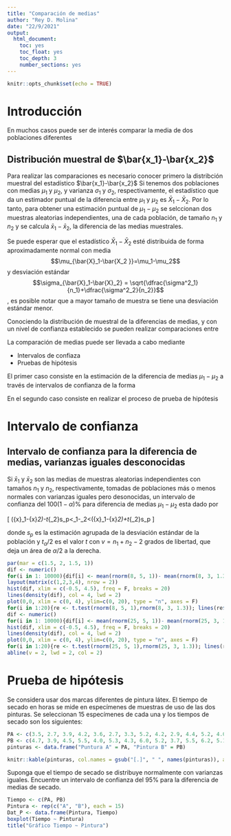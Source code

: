 ```yaml
---
title: "Comparación de medias"
author: "Rey D. Molina"
date: "22/9/2021"
output:
  html_document:
    toc: yes
    toc_float: yes
    toc_depth: 3
    number_sections: yes
---
```


```r
knitr::opts_chunk$set(echo = TRUE)
```

# Introducción
En muchos casos puede ser de interés comparar la media de dos poblaciones diferentes

## Distribución muestral de $\bar{x_1}-\bar{x_2}$

Para realizar las comparaciones es necesario conocer primero la distribción muestral del estadístico $\bar{x_1}-\bar{x_2}$ 
Si tenemos dos poblaciones con medias $\mu_1$ y $\mu_2$, y varianza $\sigma_1$ y $\sigma_2$, respectivamente, el estadístico que da un estimador puntual de la diferencia entre $\mu_1$ y $\mu_2$ es $\bar{X}_1-\bar{X}_2$. Por lo tanto, para obtener una estimación puntual de $\mu_1-\mu_2$ se selccionan dos muestras aleatorias independientes, una de cada población, de tamaño $n_1$ y $n_2$ y se calcula $\bar{x}_1-\bar{x}_2$, la diferencia de las medias muestrales. 

Se puede esperar que el estadístico $\bar{X}_1-\bar{X}_2$ esté distribuida de forma aproximadamente normal con media $$\mu_{\bar{X}_1-\bar{X_2 }}=\mu_1-\mu_2$$ y desviación estándar $$\sigma_{\bar{X}_1-\bar{X}_2} = \sqrt{\dfrac{\sigma^2_1}{n_1}+\dfrac{\sigma^2_2}{n_2}}$$, 
es posible notar que a mayor tamaño de muestra se tiene una desviación estándar menor.

Conociendo la distribución de muestral de la diferencias de medias, y con un nivel de confianza establecido se pueden realizar comparaciones entre 

La comparación de medias puede ser llevada a cabo mediante 

- Intervalos de confiaza
- Pruebas de hipótesis 

El primer caso consiste en la estimación de la diferencia de medias $\mu_1-\mu_2$ a través de intervalos de confianza de la forma 

En el segundo caso consiste en realizar el proceso de prueba de hipótesis 

# Intervalo de confianza

## Intervalo de confianza para la diferencia de medias, varianzas iguales desconocidas 
Si $\bar{x}_1$ y $\bar{x}_2$ son las medias de muestras aleatorias independientes con tamaños $n_1$ y $n_2$, respectivamente, tomadas de poblaciones más o menos normales con varianzas iguales pero desonocidas, un intervalo de confianza del $100(1-\alpha)\%$ para  diferencia de medias $\mu_1-\mu_2$ esta dado por

\[ (\bar{x}_1-\bar{x}_2)-t_{\alpha_2}s_p\sqrt{\dfrac{1}{n_1}+\dfrac{1}{n_2}}<\mu_1-\mu_2<(\bar{x}_1-\bar{x}_2)+t_{\alpha_2}s_p\sqrt{\dfrac{1}{n_1}+\dfrac{1}{n_2}} \]

donde $s_p$ es la estimación agrupada de la desviación estándar de la población y $t_\alpha/2$ es el valor $t$ con $v=n_1+n_2-2$ grados de libertad, que deja un área de $\alpha/2$ a la derecha.

```r
par(mar = c(1.5, 2, 1.5, 1))
dif <- numeric()
for(i in 1: 10000){dif[i] <- mean(rnorm(8, 5, 1))- mean(rnorm(8, 3, 1.3))}
layout(matrix(c(1,2,3,4), nrow = 2))
hist(dif, xlim = c(-0.5, 4.5), freq = F, breaks = 20)
lines(density(dif), col = 4, lwd = 2)
plot(0,0, xlim = c(0, 4), ylim=c(0, 20), type = "n", axes = F)
for(i in 1:20){re <- t.test(rnorm(8, 5, 1),rnorm(8, 3, 1.3)); lines(re$conf.int, c(i,i), type = "o", lwd = 2, pch = 19, col = 4) }
dif <- numeric()
for(i in 1: 10000){dif[i] <- mean(rnorm(25, 5, 1))- mean(rnorm(25, 3, 1.3))}
hist(dif, xlim = c(-0.5, 4.5), freq = F, breaks = 20)
lines(density(dif), col = 4, lwd = 2)
plot(0,0, xlim = c(0, 4), ylim=c(0, 20), type = "n", axes = F)
for(i in 1:20){re <- t.test(rnorm(25, 5, 1),rnorm(25, 3, 1.3)); lines(re$conf.int, c(i,i), type = "o", lwd = 2, pch = 19, col = 4) }
abline(v = 2, lwd = 2, col = 2)

```




# Prueba de hipótesis 


Se considera usar dos marcas diferentes de pintura látex. El tiempo de secado en horas se mide en especímenes de muestras de uso de las dos pinturas. Se seleccionan 15 especímenes de cada una y los tiempos de secado son los siguientes:

```r
PA <- c(3.5, 2.7, 3.9, 4.2, 3.6, 2.7, 3.3, 5.2, 4.2, 2.9, 4.4, 5.2, 4.0, 4.1, 3.4)
PB <- c(4.7, 3.9, 4.5, 5.5, 4.0, 5.3, 4.3, 6.0, 5.2, 3.7, 5.5, 6.2, 5.1, 5.4, 4.8)
pinturas <- data.frame("Puntura A" = PA, "Pintura B" = PB)

```

```r
knitr::kable(pinturas, col.names = gsub("[.]", " ", names(pinturas)), align = "cc")
```


Suponga que el tiempo de secado se distribuye normalmente con varianzas iguales. Encuentre un intervalo de confianza del $95\%$ para la diferencia de medias de secado.

```r
Tiempo <- c(PA, PB)
Pintura <- rep(c("A", "B"), each = 15)
Dat_P <- data.frame(Pintura, Tiempo)
boxplot(Tiempo ~ Pintura)
title("Gráfico Tiempo ~ Pintura")

```



